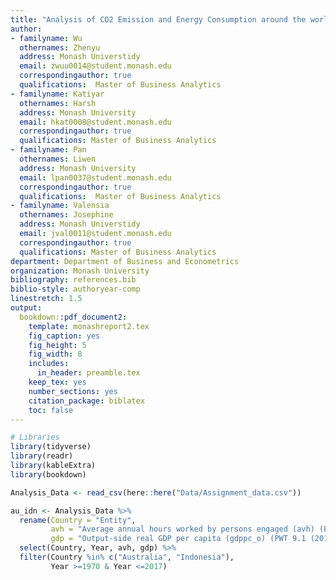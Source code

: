 ```yaml
---
title: "Analysis of CO2 Emission and Energy Consumption around the world"
author:
- familyname: Wu
  othernames: Zhenyu
  address: Monash Universtidy
  email: zwuu0014@student.monash.edu
  correspondingauthor: true
  qualifications:  Master of Business Analytics
- familyname: Katiyar
  othernames: Harsh
  address: Monash University
  email: hkat0008@student.monash.edu
  correspondingauthor: true
  qualifications: Master of Business Analytics
- familyname: Pan
  othernames: Liwen
  address: Monash University
  email: lpan0037@student.monash.edu
  correspondingauthor: true
  qualifications:  Master of Business Analytics
- familyname: Valensia
  othernames: Josephine
  address: Monash Universtidy
  email: jval0011@student.monash.edu
  correspondingauthor: true
  qualifications: Master of Business Analytics
department: Department of Business and Econometrics
organization: Monash University
bibliography: references.bib
biblio-style: authoryear-comp
linestretch: 1.5
output:
  bookdown::pdf_document2:
    template: monashreport2.tex
    fig_caption: yes
    fig_height: 5
    fig_width: 8
    includes:
      in_header: preamble.tex
    keep_tex: yes
    number_sections: yes
    citation_package: biblatex
    toc: false
---
```


```r
# Libraries
library(tidyverse)
library(readr)
library(kableExtra)
library(bookdown)

```

```r
Analysis_Data <- read_csv(here::here("Data/Assignment_data.csv"))
```

```r
au_idn <- Analysis_Data %>%
  rename(Country = "Entity", 
         avh = "Average annual hours worked by persons engaged (avh) (PWT 9.1 (2019))",
         gdp = "Output-side real GDP per capita (gdppc_o) (PWT 9.1 (2019))") %>%
  select(Country, Year, avh, gdp) %>%
  filter(Country %in% c("Australia", "Indonesia"), 
         Year >=1970 & Year <=2017)
```
